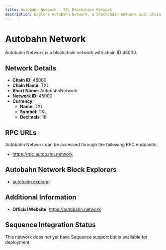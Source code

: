 ```yaml
--- 
title: Autobahn Network - TXL Blockchain Network
description: Explore Autobahn Network, a blockchain network with chain ID 45000. Learn about its native currency, TXL, and how to interact with the network.
---
```


# Autobahn Network

Autobahn Network is a blockchain network with chain ID 45000.

## Network Details

- **Chain ID**: 45000
- **Chain Name**: TXL
- **Short Name**: AutobahnNetwork
- **Network ID**: 45000
- **Currency**: 
  - **Name**: TXL
  - **Symbol**: TXL
  - **Decimals**: 18

## RPC URLs

Autobahn Network can be accessed through the following RPC endpoints:

- https://rpc.autobahn.network

## Autobahn Network Block Explorers

- [autobahn explorer](https://explorer.autobahn.network)

## Additional Information

- **Official Website**: https://autobahn.network

## Sequence Integration Status

This network does not yet have Sequence support but is available for deployment.
